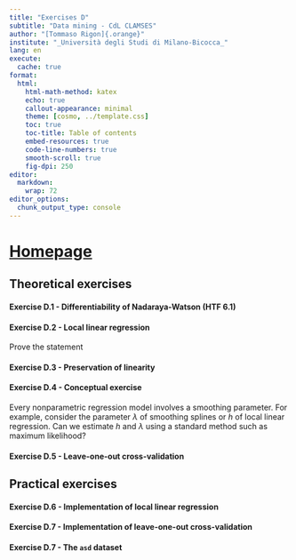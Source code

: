 ```yaml
---
title: "Exercises D"
subtitle: "Data mining - CdL CLAMSES"
author: "[Tommaso Rigon]{.orange}"
institute: "_Università degli Studi di Milano-Bicocca_"
lang: en
execute:
  cache: true
format:
  html:
    html-math-method: katex
    echo: true
    callout-appearance: minimal
    theme: [cosmo, ../template.css]
    toc: true
    toc-title: Table of contents
    embed-resources: true
    code-line-numbers: true
    smooth-scroll: true
    fig-dpi: 250
editor: 
  markdown: 
    wrap: 72
editor_options: 
  chunk_output_type: console
---
```


# [Homepage](../index.html)

## Theoretical exercises

#### Exercise D.1 - Differentiability of Nadaraya-Watson (HTF 6.1)

#### Exercise D.2 - Local linear regression

Prove the statement

#### Exercise D.3 - Preservation of linearity

#### Exercise D.4 - Conceptual exercise

Every nonparametric regression model involves a smoothing parameter. For example, consider the parameter $\lambda$ of smoothing splines or $h$ of local linear regression. Can we estimate $h$ and $\lambda$ using a standard method such as maximum likelihood?

#### Exercise D.5 - Leave-one-out cross-validation

## Practical exercises

#### Exercise D.6 - Implementation of local linear regression

#### Exercise D.7 - Implementation of leave-one-out cross-validation

#### Exercise D.7 - The `asd` dataset
